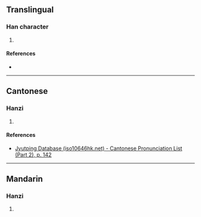 {{character info/new}}
==Translingual==

===Han character===
{{Han char|rn=85|rad=水|as=10|sn=13|four=31127|canj=EMRB|ids=⿰氵鬲}}

# {{zh-only|滆湖|{{w|Ge Lake}} in [[Jiangsu]] [[province]]}}

====References====
* {{Han ref|kx=0642.040|dkj=18009|dj=1049.100|hdz=31696.030|uh=6EC6|ud=28358|bh=DE4E|bd=56910}}

----

==Cantonese==

===Hanzi===
{{yue-hanzi|jyut=[[gaak3]]|y=gaak3}}

# {{defn|lang=yue|sort=水10}}

====References====
*[http://www.iso10646hk.net/jp/document/download.jsp Jyutping Database (iso10646hk.net) - Cantonese Pronunciation List (Part 2), p. 142]

----

==Mandarin==

===Hanzi===
{{cmn-hanzi|pin=[[gé]] ([[ge2]])|wg=ko<sup>2</sup>}}

# {{defn|lang=cmn|sort=水10}}